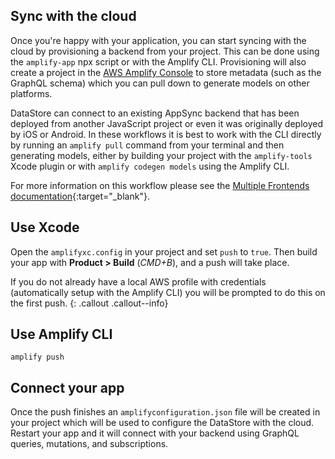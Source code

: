 ## Sync with the cloud

Once you're happy with your application, you can start syncing with the cloud by provisioning a backend from your project. This can be done using the `amplify-app` npx script or with the Amplify CLI. Provisioning will also create a project in the [AWS Amplify Console](https://aws.amazon.com/amplify/console/) to store metadata (such as the GraphQL schema) which you can pull down to generate models on other platforms.

DataStore can connect to an existing AppSync backend that has been deployed from another JavaScript project or even it was originally deployed by iOS or Android. In these workflows it is best to work with the CLI directly by running an `amplify pull` command from your terminal and then generating models, either by building your project with the `amplify-tools` Xcode plugin or with `amplify codegen models` using the Amplify CLI.

For more information on this workflow please see the [Multiple Frontends documentation](https://aws-amplify.github.io/docs/cli-toolchain/quickstart#multiple-frontends){:target="_blank"}.

## Use Xcode

Open the `amplifyxc.config` in your project and set `push` to `true`. Then build your app with **Product > Build** (*CMD+B*), and a push will take place.

If you do not already have a local AWS profile with credentials (automatically setup with the Amplify CLI) you will be prompted to do this on the first push.
{: .callout .callout--info}

## Use Amplify CLI
```
amplify push
```

## Connect your app

Once the push finishes an `amplifyconfiguration.json` file will be created in your project which will be used to configure the DataStore with the cloud. Restart your app and it will connect with your backend using GraphQL queries, mutations, and subscriptions.